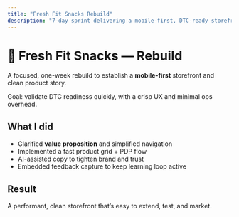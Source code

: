 ```yaml
---
title: "Fresh Fit Snacks Rebuild"
description: "7-day sprint delivering a mobile-first, DTC-ready storefront."
---
```



# 🛒 Fresh Fit Snacks — Rebuild

A focused, one-week rebuild to establish a **mobile-first** storefront and clean product story.

<Callout type="success">
Goal: validate DTC readiness quickly, with a crisp UX and minimal ops overhead.
</Callout>

## What I did
- Clarified **value proposition** and simplified navigation
- Implemented a fast product grid + PDP flow
- AI-assisted copy to tighten brand and trust
- Embedded feedback capture to keep learning loop active

## Result
A performant, clean storefront that’s easy to extend, test, and market.

